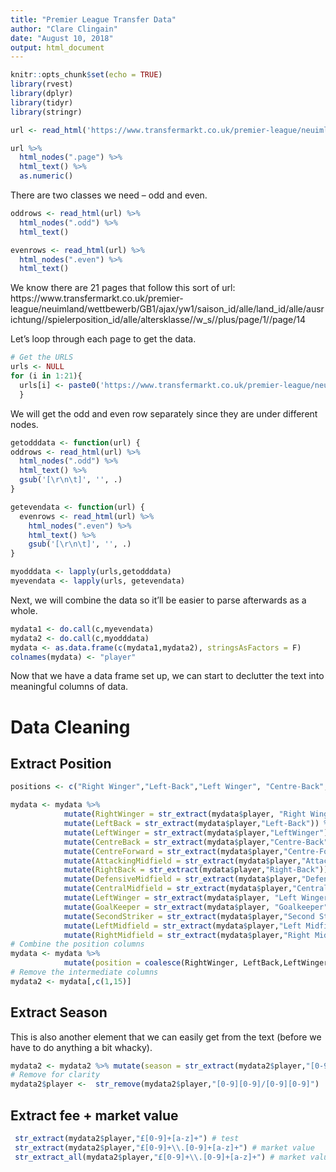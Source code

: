 ```yaml
---
title: "Premier League Transfer Data"
author: "Clare Clingain"
date: "August 10, 2018"
output: html_document
---
```


```r
knitr::opts_chunk$set(echo = TRUE)
library(rvest)
library(dplyr)
library(tidyr)
library(stringr)
```


```r
url <- read_html('https://www.transfermarkt.co.uk/premier-league/neuimland/wettbewerb/GB1/saison_id/alle/land_id/alle/ausrichtung//spielerposition_id/alle/altersklasse//w_s//plus/1')
```

```r
url %>%
  html_nodes(".page") %>%
  html_text() %>%
  as.numeric()
```
There are two classes we need -- odd and even.

```r
oddrows <- read_html(url) %>%
  html_nodes(".odd") %>%
  html_text() 

evenrows <- read_html(url) %>%
  html_nodes(".even") %>%
  html_text()
```

We know there are 21 pages that follow this sort of url: https://www.transfermarkt.co.uk/premier-league/neuimland/wettbewerb/GB1/ajax/yw1/saison_id/alle/land_id/alle/ausrichtung//spielerposition_id/alle/altersklasse//w_s//plus/page/1//page/14

Let's loop through each page to get the data.

```r
# Get the URLS
urls <- NULL
for (i in 1:21){
  urls[i] <- paste0('https://www.transfermarkt.co.uk/premier-league/neuimland/wettbewerb/GB1/saison_id/alle/land_id/alle/ausrichtung//spielerposition_id/alle/altersklasse//w_s//plus/page/1//page/',i, sep = "")
  }
```

We will get the odd and even row separately since they are under different nodes.

```r
getodddata <- function(url) {
oddrows <- read_html(url) %>% 
  html_nodes(".odd") %>% 
  html_text() %>% 
  gsub('[\r\n\t]', '', .)
}

getevendata <- function(url) {
  evenrows <- read_html(url) %>% 
    html_nodes(".even") %>% 
    html_text() %>% 
    gsub('[\r\n\t]', '', .)
}

myodddata <- lapply(urls,getodddata)
myevendata <- lapply(urls, getevendata)
```

Next, we will combine the data so it'll be easier to parse afterwards as a whole.

```r
mydata1 <- do.call(c,myevendata)
mydata2 <- do.call(c,myodddata)
mydata <- as.data.frame(c(mydata1,mydata2), stringsAsFactors = F)
colnames(mydata) <- "player"
```

Now that we have a data frame set up, we can start to declutter the text into meaningful columns of data.

# Data Cleaning

## Extract Position

```r
positions <- c("Right Winger","Left-Back","Left Winger", "Centre-Back","Centre-Forward","Attacking Midfield","Right-Back","Defensive Midfield","Central Midfield", "Left Winger", "GoalKeeper","Second Striker","Left Midfield","Right Midfield")

mydata <- mydata %>%
            mutate(RightWinger = str_extract(mydata$player, "Right Winger")) %>%
            mutate(LeftBack = str_extract(mydata$player,"Left-Back")) %>%
            mutate(LeftWinger = str_extract(mydata$player,"LeftWinger")) %>%
            mutate(CentreBack = str_extract(mydata$player,"Centre-Back")) %>%
            mutate(CentreForward = str_extract(mydata$player,"Centre-Forward")) %>%
            mutate(AttackingMidfield = str_extract(mydata$player,"Attacking Midfield")) %>%
            mutate(RightBack = str_extract(mydata$player,"Right-Back")) %>%
            mutate(DefensiveMidfield = str_extract(mydata$player,"Defensive Midfield")) %>%
            mutate(CentralMidfield = str_extract(mydata$player,"Central Midfield")) %>%
            mutate(LeftWinger = str_extract(mydata$player, "Left Winger")) %>%
            mutate(GoalKeeper = str_extract(mydata$player, "Goalkeeper")) %>%
            mutate(SecondStriker = str_extract(mydata$player,"Second Striker")) %>%
            mutate(LeftMidfield = str_extract(mydata$player,"Left Midfield")) %>%
            mutate(RightMidfield = str_extract(mydata$player,"Right Midfield"))
# Combine the position columns
mydata <- mydata %>%
            mutate(position = coalesce(RightWinger, LeftBack,LeftWinger,CentreBack,CentreForward,AttackingMidfield,RightBack,DefensiveMidfield,CentralMidfield, LeftWinger, GoalKeeper, SecondStriker, LeftMidfield, RightMidfield))
# Remove the intermediate columns
mydata2 <- mydata[,c(1,15)]
```

## Extract Season

This is also another element that we can easily get from the text (before we have to do anything a bit whacky).

```r
mydata2 <- mydata2 %>% mutate(season = str_extract(mydata2$player,"[0-9][0-9]/[0-9][0-9]"))
# Remove for clarity
mydata2$player <-  str_remove(mydata2$player,"[0-9][0-9]/[0-9][0-9]")
```

## Extract fee + market value

```r
 str_extract(mydata2$player,"£[0-9]+[a-z]+") # test
 str_extract(mydata2$player,"£[0-9]+\\.[0-9]+[a-z]+") # market value
 str_extract_all(mydata2$player,"£[0-9]+\\.[0-9]+[a-z]+") # market value and fee

```

